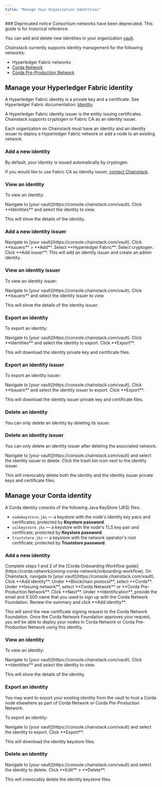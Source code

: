 ```yaml
---
title: "Manage Your Organization Identities"
---
```


<Warning>
  ### Deprecated notice
  Consortium networks have been deprecated. This guide is for historical reference.
</Warning>

You can add and delete new identities in your organization [vault](https://console.chainstack.com/vault).

Chainstack currently supports identity management for the following networks:

* Hyperledger Fabric networks
* [Corda Network](https://corda.network/)
* [Corda Pre-Production Network](https://corda.network/participation/preprod)

## Manage your Hyperledger Fabric identity

A Hyperledger Fabric identity is a private key and a certificate. See Hyperledger Fabric documentation: [Identity](https://hyperledger-fabric.readthedocs.io/en/release-2.2/identity/identity.html).

A Hyperledger Fabric identity issuer is the entity issuing certificates. Chainstack supports cryptogen or Fabric CA as an identity issuer.

Each organization on Chainstack must have an identity and an identity issuer to deploy a Hyperledger Fabric network or add a node to an existing network.

### Add a new identity

By default, your identity is issued automatically by cryptogen.

If you would like to use Fabric CA as identity issuer, [contact Chainstack](https://chainstack.com/contact/).

### View an identity

To view an identity:

<Steps>
  <Step>
    Navigate to [your vault](https://console.chainstack.com/vault).
  </Step>
  <Step>
    Click **Identities** and select the identity to view.
  </Step>
</Steps>

This will show the details of the identity.

### Add a new identity issuer

<Steps>
  <Step>
    Navigate to [your vault](https://console.chainstack.com/vault).
  </Step>
  <Step>
    Click **Issuers** > **Add**.
  </Step>
  <Step>
    Select **Hyperledger Fabric**.
  </Step>
  <Step>Select cryptogen.</Step>
  <Step>Click **Add issuer**.</Step>
</Steps>
This will add an identity issuer and create an admin identity.

### View an identity issuer

To view an identity issuer:

<Steps>
  <Step>
    Navigate to [your vault](https://console.chainstack.com/vault).
  </Step>
  <Step>
    Click **Issuers** and select the identity issuer to view.
  </Step>
</Steps>

This will show the details of the identity issuer.

### Export an identity

To export an identity:

<Steps>
  <Step>
    Navigate to [your vault](https://console.chainstack.com/vault).
  </Step>
  <Step>
    Click **Identities** and select the identity to export.
  </Step>
  <Step>Click **Export**.</Step>
</Steps>

This will download the identity private key and certificate files.

### Export an identity issuer

To export an identity issuer:

<Steps>
  <Step>
    Navigate to [your vault](https://console.chainstack.com/vault).
  </Step>
  <Step>
    Click **Issuers** and select the identity issuer to export.
  </Step>
  <Step>Click **Export**.</Step>
</Steps>

This will download the identity issuer private key and certificate files.

### Delete an identity

You can only delete an identity by deleting its issuer.

### Delete an identity issuer

You can only delete an identity issuer after deleting the associated network.

<Steps>
  <Step>
    Navigate to [your vault](https://console.chainstack.com/vault) and select the identity issuer to delete.
  </Step>
  <Step>
    Click the trash bin icon next to the identity issuer.
  </Step>
</Steps>

This will irrevocably delete both the identity and the identity issuer private keys and certificate files.

## Manage your Corda identity

A Corda identity consists of the following Java KeyStore (JKS) files:

* `nodekeystore.jks` — a keystore with the node's identity key pairs and certificates; protected by **Keystore password**.
* `sslkeystore.jks` — a keystore with the node's TLS key pair and certificate; protected by **Keystore password**.
* `truststore.jks` — a keystore with the network operator's root certificate; protected by **Truststore password**.

### Add a new identity

<Steps>
  <Step>
    Complete steps 1 and 2 of the [Corda Onboarding Workflow guide](https://corda.network/joining-corda-network/onboarding-workflow).
  </Step>
  <Step>
    On Chainstack, navigate to [your vault](https://console.chainstack.com/vault). Click **Add identity**.
  </Step>
  <Step>Under **Blockchain protocol**, select **Corda**.</Step>
  <Step>
    Under **Issuing network**, select **Corda Network** or **Corda Pre-Production Network**. Click **Next**.
  </Step>
  <Step>
    Under **Identification**, provide the email and X.500 name that you used to sign up with the Corda Network Foundation.
  </Step>
  <Step>Review the summary and click **Add identity**.</Step>
</Steps>

This will send the new certificate signing request to the Corda Network Foundation. Once the Corda Network Foundation approves your request, you will be able to deploy your nodes in Corda Network or Corda Pre-Production Network using this identity.

### View an identity

To view an identity:

<Steps>
  <Step>
    Navigate to [your vault](https://console.chainstack.com/vault).
  </Step>
  <Step>
    Click **Identities** and select the identity to view.
  </Step>
</Steps>

This will show the details of the identity.

### Export an identity

You may want to export your existing identity from the vault to host a Corda node elsewhere as part of Corda Network or Corda Pre-Production Network.

To export an identity:

<Steps>
  <Step>
    Navigate to [your vault](https://console.chainstack.com/vault) and select the identity to export.
  </Step>
  <Step>Click **Export**.</Step>
</Steps>

This will download the identity keystore files.

### Delete an identity

<Steps>
  <Step>
    Navigate to [your vault](https://console.chainstack.com/vault) and select the identity to delete.
  </Step>
  <Step>Click **Edit** > **Delete**.</Step>
</Steps>

This will irrevocably delete the identity keystore files.
